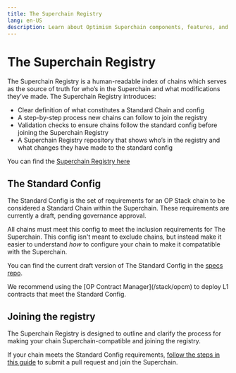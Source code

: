 ```yaml
---
title: The Superchain Registry
lang: en-US
description: Learn about Optimism Superchain components, features, and roadmap.
---
```



# The Superchain Registry

The Superchain Registry is a human-readable index of chains which serves as the source of truth for who’s in the Superchain and what modifications they’ve made. The Superchain Registry introduces:

- Clear definition of what constitutes a Standard Chain and config
- A step-by-step process new chains can follow to join the registry
- Validation checks to ensure chains follow the standard config before joining the Superchain Registry
- A Superchain Registry repository that shows who’s in the registry and what changes they have made to the standard config

You can find the [Superchain Registry here](https://github.com/ethereum-optimism/superchain-registry)

## The Standard Config

The Standard Config is the set of requirements for an OP Stack chain to be considered a Standard Chain within the Superchain. These requirements are currently a draft, pending governance approval.

All chains must meet this config to meet the inclusion requirements for The Superchain. This config isn't meant to exclude chains, but instead make it easier to understand *how* to configure your chain to make it compatatible with the Superchain.

You can find the current draft version of The Standard Config in the [specs repo](https://specs.optimism.io/protocol/configurability.html#op-stack-configurability).

<Callout type="info">
  We recommend using the [OP Contract Manager](/stack/opcm) to deploy L1 contracts that meet the Standard Config.
</Callout>

## Joining the registry

The Superchain Registry is designed to outline and clarify the process for making your chain Superchain-compatible and joining the registry.

If your chain meets the Standard Config requirements, [follow the steps in this guide](https://github.com/ethereum-optimism/superchain-registry/blob/main/docs/add-chain.md) to submit a pull request and join the Superchain.